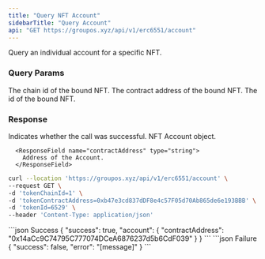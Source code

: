 ```yaml
---
title: "Query NFT Account"
sidebarTitle: "Query Account"
api: "GET https://groupos.xyz/api/v1/erc6551/account"
---
```


Query an individual account for a specific NFT.

### Query Params

<ParamField query="tokenChainId" type="number" required>
  The chain id of the bound NFT.
</ParamField>

<ParamField query="tokenContractAddress" type="string" required>
  The contract address of the bound NFT.
</ParamField>

<ParamField query="tokenId" type="string" required>
  The id of the bound NFT.
</ParamField>

### Response

<ResponseField name="success" type="boolean">
  Indicates whether the call was successful.
</ResponseField>

<ResponseField name="account" type="object">
  NFT Account object.

  <Expandable title="object">

      <ResponseField name="contractAddress" type="string">
        Address of the Account.
      </ResponseField>

  </Expandable>

</ResponseField>

<RequestExample>

```bash Example Request
curl --location 'https://groupos.xyz/api/v1/erc6551/account' \
--request GET \
-d 'tokenChainId=1' \
-d 'tokenContractAddress=0xb47e3cd837dDF8e4c57F05d70Ab865de6e193BBB' \
-d 'tokenId=6529' \
--header 'Content-Type: application/json'
```

</RequestExample>

<ResponseExample>
  ```json Success
  {
    "success": true,
    "account": {
        "contractAddress": "0x14aCc9C74795C777074DCeA6876237d5b6CdF039"
    }
}
  ```
  ```json Failure
  {
    "success": false,
    "error": "[message]"
  }
  ```
</ResponseExample>
